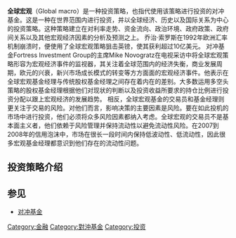 '''全球宏观'''（Global macro）是一种投资策略，也指代使用该策略进行投资的对冲基金。这是一种在世界范围内进行投资，并以全球经济、历史以及国际关系为中心的投资策略。这种策略建立在对利率走势、资金流向、政治环境、政府政策、政府间关系以及其他宏观经济因素的分析及预测之上。
乔治·索罗斯在1992年欧洲汇率机制崩溃时，便使用了全球宏观策略狙击英镑，使其获利超过10亿美元。
对冲基金Fortress Investment Group的主席Mike Novogratz在电视采访中将全球宏观策略形容为宏观经济事件的监视器，其关注着全球范围内的经济失衡，商业发展周期，欧元的兴衰，新兴市场成长模式的转变等方方面面的宏观经济事件。他表示在全球宏观基金经理与传统股权基金经理之间存在着内在的差别。大多数运用多空头策略的股权基金经理根据他们对现状的判断以及投资收益所要求的持仓比例进行投资分配以跟上宏观经济的发展趋势。
相反，全球宏观基金的交易员和基金经理则更关注于交易的风险。对他们而言，影响决策的主要因素是风险。要在如此投机的市场中进行投资，他们必须将众多风险因素都纳入考虑。全球宏观的交易员不是基本面主义者，他们依赖于风险管理并保持流动性以避免流动性风险。在2007到2008年的信用泡沫中，市场在很长一段时间内保持低波动性、低流动性，因此很多宏观基金经理都意识到他们存在的流动性问题。

==投资策略介绍==

==参见==
*[[对冲基金|对冲基金]]

[[Category:金融|Category:金融]]
[[Category:對沖基金|Category:對沖基金]]
[[Category:投资|Category:投资]]